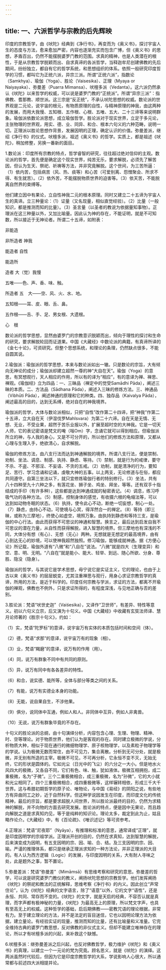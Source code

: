 ```yaml
---
---
---
```

title: 一、六派哲学与宗教的后先辉映
---




印度的宗教哲学，由《吠陀》经典到《净行书》，再变而为《奥义书》，探讨宇宙人生的态度与方法，愈来愈加严密，内容也逐渐充实而包含广博，但《奥义书》的思想，矛盾百出，仍然不能摆脱婆罗门教的范围。求真的精神，也是人类潜在的根性，于是从宗教哲学脱颖而出、自求真谛的各派哲学，当释迦牟尼创建佛教的先后期间，纷纷独立，都自有它的哲学系统，和思想组织的体系。依照一般研究印度哲学的习惯，都叫它为正统六派，异宗三派。所谓“正统六派”，指数论（Samkhya）、瑜伽（Yoga）、胜论（Vaisesika）、正理（Myaya or Naiyayaka）、弥曼差（Puarra Mimansa）、吠檀多派（Vedanta）。这六派仍然承认《吠陀》以来哲学的权威，可以说是婆罗门教的“正统派”。所谓“异宗三派”：指佛教、耆那教、顺世派。这三宗是“反正统”，不承认吠陀思想的权威。数论派的世界观是二元论，说宇宙的根元，有物质原理的自性，与精神原理的神我，由这两种的发展，而用大我慢、五知根、五作根、心根、五唯、五大、二十三谛等来说明群象。瑜伽派依数论派思想，成立瑜伽哲学。胜论派对于现实世界，立足于多元论，主张物理的世界观，用实、德、业、同异、和合、根本六句义的六种范畴，说明一切。正理派以胜论思想作背景，发展因明的正理，确定认识的价值。弥曼差派，继绍《净行书》的仪式。吠檀多派，祖述《奥义书》的哲学。实质上，都是祖述《吠陀》，稍加修整，另换一番新的面目。

1.数论派：印度所有宗教的特点，哲学睿智的研究，往往超过绝对信仰的主观。数论派的哲学，首先便是确定这个现实世界，纯苦无乐，要求解脱，必须先了解苦因，但认为生天、祭祀、祈祷等方法，并非究竟解脱。这个世间，为三苦所逼：（1）依内苦，包括病苦（风、热、痰等）和心苦（可爱别离、怨憎聚会、所求不得、有生就苦）。（2）依外苦，不能摆脱物质世界的迫害等。（3）依天苦，不能脱离自然界的束缚等。

他们建立因中有果论，立自性神我二元的根本原理。同时又建立二十五谛为宇宙人生的真谛。立三种量论：（1）证量（又名现量，相似直觉经验）。（2）比量（一般知识，都是推测而知的比量）。（3）圣言量（以圣者的教说为依据量知事物）。正理派在这三种量以外，又加比喻量。因此认为神的存在，不能证明，就是不可知数，所以接近于无神论者。所谓二十五谛，如附表：

非能造

非所造者 神我

能造者 自性

能造所

造者 大（觉）我慢

五唯——色、声、香、味、触。

所造者 五　大——空、风、火、水、地。

五知根——耳、皮、眼、舌、鼻。

五作根——舌、手、足、男女根、大遗根。

心　根

数论派的哲学思想，显然由婆罗门的宗教意识脱颖而出，倾向于理性的探讨和生命的研究，要求解脱轮回而证道果。中国《大藏经》中数论派的典籍，有真谛所译的《金七十论》，可资研究。但整个思想系统，和理论的条理，仍然缺点很多，不能自圆其说。

2.瑜伽派：瑜伽派的哲学思想，本来与数论派如出一辙。只是数论的宗旨，大有倾向无神论的成分；瑜伽派却建立超然一尊的神“大自在天”。瑜伽（Yoga）的意思，有冥想观行，天人相应的作用，所以有的译为“相应”，有的意译为禅、禅思、禅观。《瑜伽经》立为四品：一、三昧品（禅定中的觉受Samādhi Pāda），阐述三昧的本质。二、方法品（Sādhana Pāda），阐述入三昧的修炼方法。三、神通品（Vibhūti Pāda），阐述神通的原理和它的种类。四、独存品（Kaivalya Pāda），阐述最高的目的，达到无系缚，绝对自在的神我境界。

瑜伽派的哲学，大体与数论派相似，只把“自性”改作第二十四谛，把“神我”作第二十五谛，立大自在天（伊湿伐罗Mahlsvara）为第二十六谛。自在天是无情、无想、无业，不受业果，超然于苦乐业报以外，扩展至超时空的大神我。它是一切天人师，它的表记密语是梵文的唵（嗡Om）字，念诵它就可以得到相应。但瑜伽派所立的神，与人我的身心，又是不可分开的，所以他们的修炼方法和原理，又都从心理与生理入手，绝欲清心，自求解脱。

瑜伽的修炼方法，由八支行法而达到神通解脱的境界。所谓八支行法，便是禁制、劝制、坐法、调息、制感、执持、静虑、等持。（1）禁制，就是行为的戒律，要守不杀、不盗、不邪淫、不妄语、不贪的五戒。（2）劝制，就是清净的行为，要知足、苦行、学习念诵和记诵，虔敬大神的五事。以上两支，无论修道与在俗，都应共同遵守。自第三坐法以下，就只宜修炼瑜伽行者的特别修行。（3）坐法，共有八十四种至九十六种之多，有莲花坐、狮子坐、鸡坐、拜坐，等等。还有双手十指结成的手印（有许多种），这些都是达到神通成就的秘密表记。（4）调息，练习呼吸气功的各种方法。（5）制感，控制身体的感觉，有收摄六根的龟缩法等，可以达到如动物冬眠的状态。（6）执持，使令此心不动，断绝一切妄想，制心一处。（7）静虑，由持心不动，可使境与心冥，得浑然合一的禅定。（8）等持（即三昧，或称为三摩地），终使心如虚空，境照万象。由执持到静虑和等持三支，是瑜伽的中心行法。由此而获得不可思议的神通和智慧。换言之，最后达到启发自我不可思议的潜在力量，从自性而获得解脱，进入智慧的境界。但三摩地也有深浅的不同，大体分有想（有心）、无想（无心）两种。无想就是无想定的最高境界，由有心到达无心的妙境，可以使神我超然独照。修习瑜伽，能够成就神通。据《方便心论》所记载，瑜伽外道有“八微”和“八自在”说法。“八微”就是四大（生理变异）和空、意、明、无明。“八自在”就是能小、能大、轻举、到远、随心所欲、分身、尊胜、隐没（隐身）。

瑜伽派的哲学，与其说它是学术思想，毋宁说它是实证主义，它的理论，也由于上古以来《奥义书》的层层蜕变，尤其注重禅思与观行，用身心求证宗教哲学的真谛，所用的方法，是近于科学的。印度任何宗教与学派，求证的方法，都离不开瑜伽的禅观，佛教也不例外，只是求证所得的，有程度深浅，与见地正确与否的差别。

3.胜论派：梵语“吠世史迦”（Vaiśesika），又译作“卫世师”，有差异、特性等意义。初以六句义立宗，后又演为十句义。中国《大藏经》中收藏有玄奘法师译、慧月论师著的《胜宗十句义》，约如：

（1）实，梵语“陀罗标”的意译，说宇宙万有实体的本质包括时间和空间（体）。

（2）德，梵语“求那”的意译，说宇宙万有的现象（相）。

（3）业，梵语“羯磨”的意译，说万有的作用（用）。

（4）同，说万有群象不同中有共同的原则。

（5）异，说万有同中有各各差异的特性。

（6）和合，说实德、能所等，全体与部分等类之间的关系。

（7）有能，说万有实德业本身的功能。

（8）无能，说自果自生，不涉他果。

（9）俱分，说同体中互通，例如人和人。非同体中互异，例如人非禽兽。

（10）无说，说万有群象毕竟的不存在。

十句义的胜论派的总纲，由十句演绎分析，内容包含心理、生理、物理、精神、时、空等理论。对于物质世界，他们认为是客观的存在。同时建立极微的学说，分析物质大种，相似于现在通行的微细物理学、原子核物理学，以及素粒子物理学等的学说。认为极微无数而常住，由不可见力，集合离散。分析到无可分处，就是极微，并无别有所造的主宰。极微不可见，不可再分析，它永恒不变不灭，无始无终，它的形状是圆体的。它如光尘（日光中的飞尘）的六分之一大小。但是地水火风四大的极微，又各自不同，它们有色、味、触，犹如液体。极微互相拥抱，成二重极微，名为“子微”。三个二重极微相合，成三重极微，名为“孙微”，它的大小就和光尘相同了。四个三重极微相合，成四重极微等，这样辗转相依，形成三千大千世界。这与希腊初期哲学的原子论、唯物论，与中国《易经》的阴阳之说，有些地方有异曲同工之妙，近于自然科学。但这种学说因发生在印度，而印度文化的传统精神，最后的宗旨，都是要求超脱人间世界，所以胜论派最终的目的，仍然为求精神的解脱，并不向物的方面去研究发展。胜论派的特点，便是因中无果论，而且趋向解脱之道是求真知灼见，等于是纯粹的知识论。理论太多，裁定到此为止，姑且略作论介。《大藏经》中，有《百论疏》、《唯识述记》等可资参考。

4.正理派：梵语“尼夜耶”（Nyāya），有推理和标准的意思，通常译成“正理”，就是印度因明学的宗祖学派。正理派开创的目的，仍然在求真知，达到智慧的解脱，后来演变成为因明，有五支因明的宗、因、喻、合、结。及三支因明的宗、因、喻。严谨的推理体系，都只是继承正理派求知的一种方法论，并非正理派的大目的。有人认为西方逻辑（Logic）的发展，与印度因明的关系，大有耐人寻味之处，此是题外之事，暂不置论。

5.弥曼差派：梵语“弥曼差”（Mimāmsā）有思维考察和研究的意思。弥曼差的哲学，可以说是研究婆罗门教仪的教义，阐扬吠陀思想的宗教哲学。他们发挥阐扬《吠陀》的祭祀和教法的正统解释，思维考察《净行书》的内义。因此创立“声常住论”，认为《吠陀》经典的文字语言，除了“语意”以外，它的文字“语性”，还是永恒、共同、常存而不变的。《吠陀》的文字，就是天启的经典，不容否认就是真理，而字声都有极神秘的力量，《吠陀》为最高无上的原理，所以梵文字声，也具有至高无上的权威。这种哲学的基础，启后期佛教——密教咒语的理论根据，非常有力。至于建立理论的方法，并不是法定的盲目迷信，它也以因明论理方法为依据，建立量论。有经验实证的现量，推测而知的比量，还有比喻量和义准量。它完全维持古典的婆罗门教思想，反对佛教的非仪式主义。但却不能建立唯神存在的理论，所以才有吠檀多派的兴起，来补救这个缺憾。

6.吠檀多派：继弥曼差派之后兴起，也反对佛教哲学，极力维护《吠陀》和《奥义书》的真理，以建立一个一元论的梵为究竟。顾名思义，就是《吠陀》的演绎。这两派虽然时代较后，但因为它是印度宗教哲学的大系，学说影响人心很大，所以通常都与前述四大派相提并论。